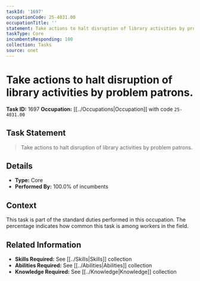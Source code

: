 ```yaml
---
taskId: '1697'
occupationCode: 25-4031.00
occupationTitle: ''
statement: Take actions to halt disruption of library activities by problem patrons.
taskType: Core
incumbentsResponding: 100
collection: Tasks
source: onet
---
```

# Take actions to halt disruption of library activities by problem patrons.

**Task ID:** 1697
**Occupation:** [[../Occupations|Occupation]] with code `25-4031.00`

## Task Statement

> Take actions to halt disruption of library activities by problem patrons.

## Details

- **Type:** Core
- **Performed By:** 100.0% of incumbents

## Context

This task is part of the standard duties performed in this occupation. The percentage indicates how common this task is among workers in the field.

## Related Information

- **Skills Required:** See [[../Skills|Skills]] collection
- **Abilities Required:** See [[../Abilities|Abilities]] collection
- **Knowledge Required:** See [[../Knowledge|Knowledge]] collection

